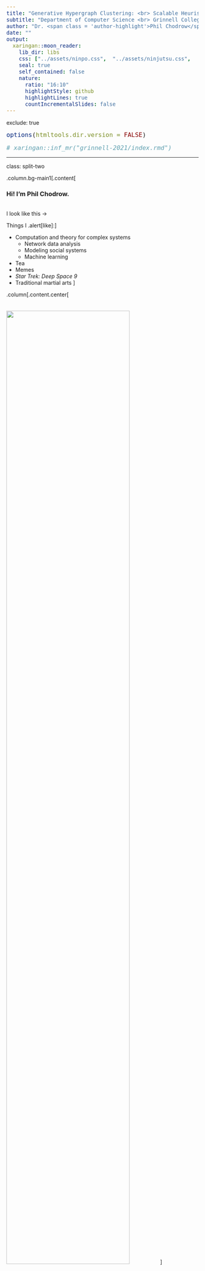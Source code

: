 ```yaml
---
title: "Generative Hypergraph Clustering: <br> Scalable Heuristics and Sparse Thresholds"                 
subtitle: "Department of Computer Science <br> Grinnell College"
author: "Dr. <span class = 'author-highlight'>Phil Chodrow</span> <br> University of California, Los Angeles <br> November 18th, 2021"           
date: ""              
output:                         
  xaringan::moon_reader:         
    lib_dir: libs             
    css: ["../assets/ninpo.css",  "../assets/ninjutsu.css",   "../assets/shinobi.css", "../assets/pc_custom.css", "css/pc_custom.css"]    
    seal: true   
    self_contained: false  
    nature: 
      ratio: "16:10"
      highlightStyle: github     
      highlightLines: true 
      countIncrementalSlides: false  
---
```

exclude: true   
<style type="text/css">
code.r{ 
  font-size: 16px; 
}
pre {
  font-size: 16px !important;  
}
</style>
```r
options(htmltools.dir.version = FALSE)
```

```r
# xaringan::inf_mr("grinnell-2021/index.rmd")
```



---

class: split-two 

.column.bg-main1[.content[

### Hi! I'm Phil Chodrow.

<br>
I look like this $\rightarrow$

Things I .alert[like]:]

- Computation and theory for complex systems
  - Network data analysis
  - Modeling social systems
  - Machine learning
- Tea
- Memes
- *Star Trek: Deep Space 9*  
- Traditional martial arts
]

.column[.content.center[<br><br><br>
<img src="img/phil.jpg" width=80%>]


]





---

class: bg-main1 
background-image: url("../img-shared/geo-intro.png")
background-size: contain
 
# My Journey
 



---

class: split-two
layout: false

.column.bg-main1[
.content[ 
  ## Graphs and Hypergraphs 
 
  <br> 
  A .alert[graph] consists of a set of nodes and a set of edges. Each edge is a set of two nodes. 

<br> <br> <br> <br> <br>
  In .alert[hypergraphs], edges can contain *any number* of nodes.     
]
]

.column[
  .vmiddle[
  <img src="img/graph-hypergraph.png" width=100%></img>
  ] 
]

---

class: split-two
layout: false

.column.bg-main1[
  
## Hypergraph Data

]

.column.bg-main2[.vmiddle[
  <br>
]]

---

class: split-two
layout: false

.column.bg-main1[
  
  ## Hypergraph Data

<br> <br> 

  - .alert[**Interaction**]: nodes are agents, edges are interaction events (socializing in groups, attending events).
  
]

.column.bg-main2[.vmiddle[.stretch[
  <img src="img/social-interaction.jpeg" width=100%></img> 
]]]

---

class: split-two
layout: false

.column.bg-main1[
  
  ## Hypergraph Data

<br> <br> 

  - .alert[**Interaction**]: nodes are agents, edges are interaction events (socializing in groups, attending events).
  - .alert[**Collaboration**]: nodes are collaborators, edges are projects or teams (scholarly papers, legislation, etc). 
  

]

.column.bg-main2[.vmiddle[.stretch[
  <img src="img/teamwork.jpeg" width=100%></img> 
]]]

---

class: split-two
layout: false

.column.bg-main1[
  
  ## Hypergraph Data

<br> <br> 

  - .alert[**Interaction**]: nodes are agents, edges are interaction events (socializing in groups, attending events).
  - .alert[**Collaboration**]: nodes are collaborators, edges are projects or teams (scholarly papers, legislation, etc). 
  - .alert[**Co-presence**]: nodes are chemical compounds, edges are drugs formed from those compounds.

]

.column.bg-main2[.vmiddle[.stretch[
  <img src="img/mccoy.png" width=100%></img> 
]]]

---

layout: false
class: split-two

.column.bg-main1[
  ### Hypergraph Clustering

  <br>
  Given some hypergraph data, assign each node to a .alert[**cluster**] (or "community") of "related" nodes. 
  <br> <br>
  "*Related*": often interpreted as "*densely interconnected.*"
<br> <br>
  Applications in social network analysis, drug discovery, image processing, data visualization...

  
  .footnote[
  .alert2[One survey in]: <br> <b>PSC</b>, N. Veldt, A. R. Benson, (2021). Generative hypergraph clustering: from blockmodels to modularity, <i>Science Advances</i>, 7:eabh1303
  ]

  
]
.column[.content.vmiddle[.stretch[
  <img src="img/detection-1.png" width=100%>
]]]


---

layout: true
class: split-two middle 
 
.column[
  .split-three[ 
  .row.bg-main1[.content.vmiddle[.font_medium[Generative clustering with .alert[hypergraph blockmodels]].
  ]]    
  .row.bg-main2[.content.vmiddle[.font_medium[Scalable, greedy heuristics for .alert[large hypergraphs].] 
  ]] 
  .row.bg-main3[.content.vmiddle[.font_medium[.alert[Sparse thresholds] and eigenvector methods.] 
  ]]
]
] 

.column[.center[.stretch[
  {{content}} 
]]]

---
class: hide-row2-col1 hide-row3-col1 hide-row4-col1 hide-row5-col1 

<br>
<img src="img/pure-fiction.png" width=100%>

---
class: hide-row3-col1 hide-row4-col1 hide-row5-col1


<img src="img/contact-clustering-excerpt.png" width=100%>

  
---
class: hide-row4-col1   hide-row5-col1 

<img src="img/spectrum.png" width=75%> 
<img src="img/heatmap-exp-1.png" width=85%> 

---

class: fade-row2-col1 fade-row3-col1 fade-row4-col1 fade-row5-col1

  <br>
  <img src="img/pure-fiction.png" width=100%>

---

layout: false
background-image: url(img/task.png)
background-size: contain

---

layout: false
background-image: url(img/fiction.png)
background-size: contain


---

class: split-two
layout: false

.column[ 
  ### Hypergraph Stochastic Blockmodel
  <img src="img/pure-fiction.png" width=90%>
]

.column.bg-main1[


.font_smaller[

### &nbsp; <br>  &nbsp;  
1. Give each node $i$ a cluster label $z_i$ and a degree-weight $\theta_i$ (higher weight $\implies$ more hyperedges involving that node).
2. For each tuple $R$ of nodes, sample a random number of edges:
$$a_R \sim \mathrm{Poisson}\left(\Omega(\mathbf{z}_R)\prod_{i \in R}\theta_i\right)$$

Here, $\Omega$ is an *affinity function* that encodes which combinations of groups are likely to form hyperedges. 
]

.footnote[
Bernoulli variant proposed by Ke et al (2019), *arXiv:*:1909.06503
]
]

---

class: split-two
layout: false

.column[ 
  ### Hypergraph Stochastic Blockmodel
  <img src="img/pure-fiction.png" width=90%>
]

.column.bg-main1[

<br> <br> <br> 
## The Big Message

The generative approach to hypergraph clustering offers both .alert[scalable heuristics] and .alert2[fundamental theoretical insights]. 
]

---

layout: true
class: split-two middle 
 
.column[
  .split-three[ 
  .row.bg-main1[.content.vmiddle[.font_medium[Generative clustering with .alert[hypergraph blockmodels]].
  ]]    
  .row.bg-main2[.content.vmiddle[.font_medium[Scalable, greedy heuristics for .alert[large hypergraphs].] 
  ]] 
  .row.bg-main3[.content.vmiddle[.font_medium[.alert[Sparse thresholds] and eigenvector methods.] 
  ]]
]
] 

.column[.center[.stretch[
  {{content}} 
]]]

---

class: fade-row1-col1 fade-row3-col1 fade-row4-col1 fade-row5-col1

  <img src="img/contact-clustering-excerpt.png" width=100%>

---

class: split-two 
layout: false

.column.bg-main1[

<br> <br>
### Motivation 

Suppose we have some hypergraph Big Data® with suspected cluster structure.   

### Question

Can we do .alert[scalable] clustering with statistical foundations?


]

.column[.stretch[ 
  <img src="img/hmod-paper.png" width=100%>   
]]

---
class: split-50 bg-main1 
layout: false 
 
.row[ 
.split-three[
.column[<br><br>
  <img src="img/nate_portrait.jpeg" width=90%> 
  ]
.column[<br><br>
  <img src="img/austin.jpg" width=90%> 
]
.column[<br><br>
  <img src="img/phil_portrait.jpeg" width=90%>   
] 

]
]
.row[ 
.split-three[
.column[<br>
  .font_large[.alert-no-bold[<nobr>Nate Veldt</nobr>]]
  <nobr>Computer Science</nobr> <br> Texas A&M      
  .alert2[@n_veldt]
]  
.column[<br>
  .font_large[.alert-no-bold[<nobr>Austin Benson</nobr>]]
   Computer Science <br> Cornell      
   .alert2[@austinbenson]
]
.column[<br>
  .font_large[.alert-no-bold[<nobr>Phil Chodrow</nobr>]]
  <nobr>Mathematics</nobr> <br> UCLA
  <br> .alert2[@PhilChodrow] <br>
]
]
]



---

class: split-two
layout: 

.column.bg-main1[
### The Affinity Function $\Omega$

<br> <br>

This controls how hyperedges form in response to node labels. 

Let's focus on the .alert[All-Or-Nothing] affinity.

This models the idea that edges form most frequently when nodes have the same labels. 


]

.column[

### <br>

<br> <br>

Let $e$ be a hyperedge of size $k$: 

$$\Omega(\mathbf{z}_e) = \begin{cases}
  \omega_{k1} &\quad e \text{ has all same labels} \\ 
  \omega_{k0} &\quad \text{otherwise}\;.  
\end{cases}$$

<br>

$$\Omega(\color{#ff5252}{\bullet} \color{#ff5252}{\bullet} \color{#ff5252}{\bullet}) > \Omega(\color{#ff5252}{\bullet} \color{#ff5252}{\bullet} \color{#FFD046}{\bullet})= \Omega(\color{#ff5252}{\bullet} \color{#FFD046}{\bullet} \color{#6ec0de}{\bullet})\ldots$$ 

]

<!-- ---

class: split-two
layout: false


.column.bg-main1[
  ## Maximum-Likelihood Inference

  <br>

  We only observe $H$. How do we learn the clusters $\mathbf{z}$?

  Let $P(H; \theta, \mathbf{z}, \omega)$ be the probability of realizing a hypergraph $H$ with parameters $(\theta, \mathbf{z}, \omega)$. 

  .alert[Maximum-Likelihood Inference]: 

  $$(\hat{\theta}, \hat{\mathbf{z}}, \hat{\omega}) = \text{argmax}_{\theta, \mathbf{z}, \omega} \log P(H; \theta, \mathbf{z}, \omega).$$ 
]

.column[
  
  <br> <br> <br>

  Some estimates can be approximated quickly:

<br> 
  **Degree Weights**

  $$\hat{\theta}_i \approx\text{degree of node }i \equiv d_i$$

  **Affinity Values** (requires estimate of $\mathbf{z}$)

.font_smaller[
  $$\omega_{k1} \approx \frac{\text{# homogeneous hyperedges }}{\prod_{j} (\text{sum of degrees in cluster } j)}\;.$$
]

.footnote[Approximations exact when all clusters are same size]

] -->


---

## Estimating labels $\mathbf{z}$

With the All-Or-Nothing affinity, we can derive an objective function from a maximum-likelihood problem for our blockmodel: 

$$
Q \triangleq \sum_k \color{#ff5252}{\beta_k} \left[(\text{# homogeneous }k\text{-edges}) - \color{#21728f}{\gamma_k}\sum_j (\text{# of edges in cluster } j)^k\right]
$$

$\color{#ff5252}{\beta_k} \triangleq \log \omega_{k1} - \log \omega_{k0}$. <br>
$\color{#21728f}{\gamma_k} \triangleq \frac{1}{\beta_k}(\omega_{k1} - \omega_{k0})$.

**Maximum-Likelihood Problem**: find cluster labels $\mathbf{z}$ to make $Q$ large. 

 
.footnote[
   
Derivation follows Newman, "Equivalence between modularity optimization and maximum likelihood methods for community detection." *PRE*, 2016
  
Generalizes Kamiński et al., "Clustering via hypergraph modularity." *PLoS ONE*, 2019] 

---

class: split-two

.column.bg-main1[

### Hypergraph Maximum-Likelihood Louvain Algorithm

<br>

1. All nodes start in their own cluster. 
2. Greedily .alert[merge] nodes to maximize $Q$. 
3. Then, greedily merge .alert2[entire clusters] of nodes.  
4. Estimate parameters $\omega$ and $\{\theta_i\}$.
5. Repeat!

Extends Louvain algorithm for graphs.

.footnote[Blondel et al. "Fast unfolding of communities in large networks." *J. Stat. Mech.*, 2008]
]

.column[ 
  
  <br>
  <img src="img/louvain.png" width=100%>
  
  .footnote[Image from Traag et al., "From Louvain to Leiden: guaranteeing well-connected communities," *Scientific Reports*, 2019]
]

---
background-image: url(img/performance.png)
background-size: contain

#### We can retrieve correlated partitions on synthetic hypergraphs of .alert[1M nodes].

<br> <br> <br> <br> <br> <br> <br> <br> <br> <br> <br> <br> <br> 

Hypergraph Louvain is roughly as fast as baseline graph methods. 

---

### .alert[Empirical data]: school contact hypergraphs. 

<br> 
.center[<img src="img/sociopatterns.jpg" width=70%>]

Cluster labels are classes in a primary school and a high school (in France). 


.footnote[
Stehlé et al. (*PLoS ONE*, 2011) and Mastrandrea et al. (*PLoS ONE*, 2015)
]

---


background-image: url(img/contact-clustering.png)
background-size: contain

---

background-image: url(img/recovery_experiments.png)
background-size: contain

---

class: split-two

.column.bg-main1[
  
  ## Summing Up

  <br>

  The generative approach informs .alert[scalable algorithms] for clustering hypergraphs. 

  These algorithms .alert[inherit assumptions] from their generative models. 

  These algorithms can .alert[outperform graph-based methods] on social interaction data sets. 

]

.column[.stretch[ 
  <img src="img/hmod-paper.png" width=100%>   
]]

---

layout: true
class: split-two middle 
 
.column[
  .split-three[ 
  .row.bg-main1[.content.vmiddle[.font_medium[Generative clustering with .alert[hypergraph blockmodels]].
  ]]    
  .row.bg-main2[.content.vmiddle[.font_medium[Scalable, greedy heuristics for .alert[large hypergraphs].] 
  ]] 
  .row.bg-main3[.content.vmiddle[.font_medium[.alert[Sparse thresholds] and eigenvector methods.] 
  ]]
]
] 

.column[.center[.stretch[
  {{content}} 
]]]

---

class: fade-row1-col1 fade-row2-col1 fade-row4-col1 fade-row5-col1

<img src="img/spectrum.png" width=75%> 
<img src="img/heatmap-exp-1.png" width=85%> 

---

layout: false
class: split-two

.column.bg-main1[ 
  ### Sparsity

  <br>
  A hypergraph blockmodel is .alert[*sparse*] if $\Omega$ is tuned so that 

  $$ \Omega(\mathbf{z}_R) = O(n^{1-\left|{R}\right|})\;. $$

  **Consequence**: \# edges attached to a node doesn't grow with the size of the hypergraph. 

  .alert[Intuition]: if the world's population doubled, the number of friends that you personally have might not change too much. 
]

.column[
  ### Fundamental Limits

  <br>
  In graphs, it turns out that there are sparse models for which algorithms can't even .alert[sometimes] find clusters that are even .alert2[correlated] with the correct ones.   

  
  <br>
  What about hypergraphs?

  <br>
  ***Note***: *here we are primarily interested in theoretical limits rather than practical performance.*
]

---
class: split-50 bg-main1 
layout: false 
 
.row[ 
.split-three[
.column[<br><br>
  <img src="img/eikmeier-3.png" width=90%> 
]
.column[<br><br>
  <img src="img/jamie_portrait.jpeg" width=90%> 
  ]
.column[<br><br>
  <img src="img/phil_portrait.jpeg" width=90%>   
] 

]
]
.row[ 
.split-three[
.column[<br>
  .font_large[.alert-no-bold[<nobr>Nicole Eikmeier</nobr>]]
   Computer Science <br> Grinnell College      
   .alert2[@NicoleEikmeier]
]
.column[<br>
  .font_large[.alert-no-bold[<nobr>Jamie Haddock</nobr>]]
  <nobr>Mathematics</nobr> <br> Harvey Mudd College      
  .alert2[@jamie_hadd]
]  
.column[<br>
  .font_large[.alert-no-bold[<nobr>Phil Chodrow</nobr>]]
  <nobr>Mathematics</nobr> <br> UCLA
  <br> .alert2[@PhilChodrow] <br>
]
]
]

---

class: 

### A Testbed for Sparse Hypergraph Clustering

<img src="img/detectability-setup.png" width=100%>


---

### Greedy Methods

<img src="img/detectability-louvain.png" width=100%>

Greedy methods (from last time) fail in large regions of our testbed! Can we do better?

<!-- ---

class: split-two
layout: false

.column.bg-main1[
  ## Belief Propagation...

<br>

  ...is the "cavity method" of statistical physics. 

  ...is an approximate method for learning graphical models. 

  ...is a discrete-time dynamical system.  

  ...is **very** expensive on hypergraphs. 
]

.column[

## &nbsp;



Formally, iterate these updates to convergence: 
<br> 
\begin{align}
\mu_{iR}^{(s)} &\gets \frac{1}{Z_{iR}}\prod_{Q \in \binom{[n]}{|R|}\setminus R} \nu_{Qi}^{(s)} \\ 
\nu_{Ri}^{(s)} &\gets \frac{1}{Z_{Ri}}\sum_{\mathbf{z}:z_i = s}P(a_R| \mathbb{z}_R)\prod_{j \in R\setminus i} \mu_{jR}^{(z_j)}
\end{align}

.font_smaller[  
$\mu_{iR}^{(s)}$ is "node $i$'s confidence that it belongs to cluster $s$ based on other nodes in tuple $R$."

$Z_{iR}$ is a normalization constant. 

$P(a_R|\mathbb{z}_R)$ is our HSBM. 
]
] -->

---

class: split-two

.column.bg-main1[

### The Belief-Propagation Jacobian



.alert[Belief-propagation] is a method for learning probabilistic machine learning models, but it's very expensive on hypergraphs. 

<br>

We can approximate BP by computing eigenvectors of a certain matrix, called the .alert2[Jacobian]. 

]
.column[
  

### &nbsp; 


In a sparse HSBM, 

  $$\mathbf{J} = \sum_{k = 1}^{\bar{k}} \mathbf{C}_k \otimes \mathbf{B}_k + O(n^{-1})\;,$$

  - $\mathbf{C}_k$ is a matrix of parameters that depends on the affinity function $\Omega$. 
  - $\mathbf{B}_k$ is a matrix called the *Hashimoto matrix* for edges of size $k$. 
  - $\otimes$ is the matrix Kronecker product. 


.footnote[
  .alert2[Shown for graphs by]: <br> Krzakala et al. (2013)  Spectral redemption in clustering sparse networks, <i>PNAS</i> 110 (52) 20935-20940
]
]

---

background-image: url(img/algorithm-demo.png)
background-size: contain

### Belief-Propagation Spectral Clustering

<br> <br> <br> <br> <br> <br> <br> <br> <br> <br> <br> <br> <br>  Real leading eigenvectors of $\mathbf{J}$ contain cluster information! 

<!-- ---

### Linear algebra for faster computation

$\mathbf{J}$ is a *really* big matrix; eigencomputations are expensive.  

**Theorem (PSC, JH, NE '21)**: Under mild conditions, the "interesting" eigenvalues of $\mathbf{J}$ are also eigenvalues of the (smaller) matrix

$$\mathbf{J}' = (\mathbf{G}\otimes \mathbf{I}_n) \left[\begin{matrix} 
\mathbf{0} & \mathbf{I}_\ell \otimes \mathbb{D} \\ 
\mathbf{0} & \mathbf{I}_\ell \otimes \mathbb{A}
\end{matrix}\right] - \bar{\mathbf{G}} \left[\begin{matrix} 
\mathbf{0} & \mathbf{I}_\ell \otimes \mathbf{I}_{\kappa } \\ 
\mathbf{I}_\ell \otimes (\mathbf{K} - \mathbf{I}_{\kappa}) & \mathbf{I}_\ell \otimes (\mathbf{K} - 2\mathbf{I}_{\kappa})
\end{matrix}\right] \otimes \mathbf{I}_n$$

.font_smaller[.font_smaller[
- $\ell$ is the number of groups
- $\mathbf{G}$, $\bar{\mathbf{G}}$ are matrices holding statistical parameters. 
- $\kappa$ is the number of distinct edge sizes, $n$ is the number of nodes. 
- $\mathbb{A} \in \mathbb{R}^{\kappa n\times \kappa n}$ collects adjacency information for each hyperedge size.
- $\mathbb{D} \in \mathbb{R}^{\kappa n\times \kappa n}$ collects node degrees for each hyperedge size. 
- $\mathbf{K} \in \mathbb{R}^{\kappa \times \kappa }$ lists possible edge sizes. 
- $\mathbf{I}_{\ell} \in \mathbb{R}^{\ell\times \ell}$ is the matrix identity of size $\ell$. 
- $\otimes$ is the Kronecker product. 
]] -->

---
### *Flashback: Greedy Methods*

<img src="img/detectability-louvain.png" width=100%>

---

### BP Jacobian Spectral Algorithm

.center[
<img src="img/heatmap-exp-1-no-curve.png" width=80%>
]

---

### BP Jacobian Spectral Algorithm

.center[
<img src="img/heatmap-exp-1.png" width=80%>
]

---

class: split-two

.column.bg-main1[
### Detectability Threshold

.alert[**Conjecture**]: In a 2-group testbed with edge sizes $k_1,k_2,\ldots$ and $c_k$ edges of size $k$ per node, detection is possible outside the ellipsoid with centroid $(x_{k_1},x_{k_2},\ldots)$ and radii $(r_{k_1},r_{k_1}\ldots)$, where: 

$$
\begin{align}
x_k &= \frac{1-a_k}{2-a_k} d \\ 
r_k &= \frac{\sqrt{(k-1)c_k}}{2-a_k} \\
a_k &= \frac{1-2^{2-k}}{1-2^{1-k}}\;.
\end{align}
$$

]
.column[.stretch[
.center[ <br> <br> <br>
<img src="img/4-heatmaps.png" width=100%>
]
]
]

---

class: split-two
layout: false

.column.bg-main1[

## Summing Up

<br>

Belief-propagation spectral clustering can help us form conjectures about when detecting clusters is .alert[even possible].  

Proving these conjectures is likely to require fancy probability theory. 

]

.column[.stretch[
.center[ <br> <br> <br>
<img src="img/4-heatmaps.png" width=100%>
]
]
]

---

class: bg-main1

## Today's Big Message

The generative approach to hypergraph clustering offers both .alert[scalable heuristics] and .alert2[fundamental theoretical insights]. 

### Lots more to do!  

1. Scalable heuristics for more general affinity functions $\Omega$. 
2. Prove those detectability conjectures. 
3. More complex models:
  - Weighted hypergraphs
  - Hypergraphs with node metadata
  - Dynamic interactions (timestamped edges)
  - Etc



---

class: split-two

.column.bg-main1[
# **Thanks!**

.row[ 
.split-two[
.column[.lil-stretch[<br><br><br><br> 
  <img src="img/nate.jpg" width=80%> 
  .alert[Nate Veldt] <br> Texas A&M
  ]
  ]
.column[
  .lil-stretch[<br><br><br><br>
  <img src="img/austin.jpg" width=80%> 
  .alert[Austin Benson] <br> Cornell 
  ]
]]]

<br> <br> <br> <br> <br> <br> <br> <br> <br>
<b>PSC</b>, N. Veldt, A. R. Benson, (2021). Generative hypergraph clustering: from blockmodels to modularity, <i>Science Advances</i>, 7:eabh1303
]

.column[ 
# &nbsp;   

.row[ 
.split-two[
.column[.lil-stretch[<br><br><br><br> 
  <img src="img/eikmeier-3.png" width=80%> 
  .alert[**Nicole Eikmeier**] <br> Grinnell 
  ]
  ]
.column[
  .lil-stretch[<br><br><br><br>
  <img src="img/jamie_portrait.jpeg" width=80%> 
  .alert[**Jamie Haddock**] <br> Harvey Mudd 
  ]
]]]

<br><br><br><br><br><br><br><br><br>
<b>PSC</b>, N. Eikmeier, J. Haddock, (2021). Nonbacktracking spectral clustering of nonuniform hypergraphs, <i>In preparation</i>
]

---

class: bg-main1 middle

# Bonus Content (extra slides)

---

layout: false
class: split-two

.column.bg-main1[
  ### A Note on Expectations
  
  <br>

  Nontrivial clustering problems almost always have multiple, .alert[competing] answers. 

  When a unique optimal answer exists, it is usually .alert[NP-hard] to compute. 

  So, we usually aim for .alert2[heuristics] with interpretable properties. 

  .footnote[
    Good et al. (2010), "The performance of modularity maximization in practical contexts", *PRE* 81.4:046106
    <br> <br>
    Brandes et al. (2007), "On finding graph clusterings with maximum modularity," *WG'07*:121-132 
  ]

]
.column[.content.vmiddle[.stretch[
  <img src="img/detection-1.png" width=100%>
]]]

